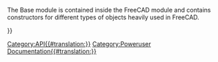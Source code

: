 <languages/>
<translate>
<!--T:10-->
{{VeryImportantMessage|(October 2019) Do not edit this page. The information is incomplete and outdated. For the latest API, see the [https://freecad.org/api autogenerated API documentation], or generate the documentation yourself, see [[Source documentation|Source documentation]].}}

<!--T:1-->
The Base module is contained inside the FreeCAD module and contains constructors for different types of objects heavily used in FreeCAD. 

<!--T:2-->
{{APIClass b|BoundBox|[Xmin,Ymin,Zmin,Xmax,Ymax,Zmax]}}
{{APIClass b|BoundBox|Tuple, Tuple}}
{{APIClass|BoundBox|Vector, Vector|
Creates a bounding box.
A bounding box is an orthographic cube which is a way to describe outer boundaries. You get a bounding box from a lot of 3D types. It is often used to check if a 3D entity lies in the range of another object. Checking for bounding interference first can save a lot of computing time!}}

<!--T:7-->
{{APIClass|Matrix| |Creates a 4x4 [[Matrix_API|Matrix]], that can be used to apply transformations to objects.}}

<!--T:8-->
{{APIClass b|Vector| }}
{{APIClass|Vector|x, y, z|Creates a FreeCAD 3D [[Vector_API|Vector]], representing a 3D point or a direction.}}

<!--T:9-->
{{APIClass|Placement| |Creates a [[Placement_API|Placement]].}}

</translate>
{{Userdocnavi{{#translation:}}}}
[[Category:API{{#translation:}}]]
[[Category:Poweruser Documentation{{#translation:}}]]
{{clear}}